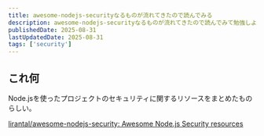 ```yaml
---
title: awesome-nodejs-securityなるものが流れてきたので読んでみる
description: awesome-nodejs-securityなるものが流れてきたので読んでみて勉強しようという記事。
publishedDate: 2025-08-31
lastUpdatedDate: 2025-08-31
tags: ['security']
---
```


## これ何

Node.jsを使ったプロジェクトのセキュリティに関するリソースをまとめたものらしい。

[lirantal/awesome-nodejs-security: Awesome Node.js Security resources](https://github.com/lirantal/awesome-nodejs-security)
